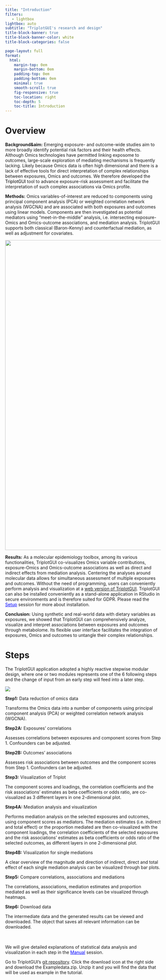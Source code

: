 ```yaml
---
title: "Introduction"
filters:
   - lightbox
lightbox: auto
subtitle: "TriplotGUI's research and design"
title-block-banner: true
title-block-banner-color: white
title-block-categories: false

page-layout: full
format:
  html: 
    margin-top: 0em
    margin-bottom: 0em
    padding-top: 0em
    padding-bottom: 0em
    minimal: true
    smooth-scroll: true
    fig-responsive: true
    toc-location: right
    toc-depth: 5
    toc-title: Introduction
---
```


# Overview

**Background&aim:** Emerging exposure- and outcome-wide studies aim to more broadly identify potential risk factors and their health effects. Although Omics technologies have permitted linking exposome to outcomes, large-scale exploration of mediating mechanisms is frequently lacking. Likely because Omics data is often high dimensional and there is a lack of effective tools for direct interpretation of complex relationships between exposures, Omics and outcomes. We therefore developed the [TriplotGUI]{style="color:black"} tool to advance exposure-risk assessment and facilitate the interpretation of such complex associations via Omics profile.

**Methods:** Omics variables-of-interest are reduced to components using principal component analysis (PCA) or weighted correlation network analysis (WGCNA) and are associated with both exposures and outcomes using linear models. Components are then investigated as potential mediators using “meet-in-the-middle” analysis, i.e. intersecting exposure-Omics and Omics-outcome associations, and mediation analysis. TriplotGUI supports both classical (Baron-Kenny) and counterfactual mediation, as well as adjustment for covariates.

![](img/event_chain.png){width="1000px"}

**Results:** As a molecular epidemiology toolbox, among its various functionalities, TriplotGUI co-visualizes Omics variable contributions, exposure-Omics and Omics-outcome associations as well as direct and indirect effects from mediation analysis. Centering the analyses around molecular data allows for simultaneous assessment of multiple exposures and outcomes. Without the need of programming, users can conveniently perform analysis and visualization at a [web version of TriplotGUI](https://yingxiao.shinyapps.io/triplotgui/){target="_blank"}. TriplotGUI can also be installed conveniently as a stand-alone application in RStudio in secure environments and is therefore suited for GDPR. Please read the [Setup](installation.qmd){target="_blank" style="color:blue"} session for more about installation.

**Conclusion:** Using synthetic and real-world data with dietary variables as exposures, we showed that TriplotGUI can comprehensively analyze, visualize and interpret associations between exposures and outcomes through metabolome. Its flexible user interface facilitates the integration of exposures, Omics and outcomes to untangle their complex relationships.

# Steps

The TriplotGUI application adopted a highly reactive stepwise modular design, where one or two modules represents one of the 6 following steps and the change of input from an early step will feed into a later step.

![](img/workflow.png) <br>

**Step1:** Data reduction of omics data

Transforms the Omics data into a number of components using principal component analysis (PCA) or weighted correlation network analysis (WGCNA).

**Step2A:** Exposures' correlations

Assesses correlations between exposures and component scores from Step 1. Confounders can be adjusted.

**Step2B:** Outcomes' associations

Assesses risk associations between outcomes and the component scores from Step 1. Confounders can be adjusted.

**Step3:** Visualization of Triplot

The component scores and loadings, the correlation coefficients and the risk associations’ estimates as beta coefficients or odds ratio, are co-visualized as 3 different layers in one 2-dimensional plot.

**Step4A:** Mediation analysis and visualization

Performs mediation analysis on the selected exposures and outcomes, using component scores as mediators. The mediation estimates (i.e. indirect and total effect) or the proportion mediated are then co-visualized with the component loadings, the correlation coefficients of the selected exposures and the risk associations’ estimates as beta coefficients or odds ratio of the selected outcomes, as different layers in one 2-dimensional plot.

**Step4B:** Visualization for single mediations

A clear overview of the magnitude and direction of indirect, direct and total effect of each single mediation analysis can be visualized through bar plots.

**Step5:** Compare correlations, associations and mediations

The correlations, associations, mediation estimates and proportion mediated as well as their significance levels can be visualized through heatmaps.

**Step6:** Download data

The intermediate data and the generated results can be viewed and downloaded. The object that saves all relevant information can be downloaded.

<br> <br> We will give detailed explanations of statistical data analysis and visualization in each step in the [Manual](workflow.qmd){target="_blank" style="color:blue"} session.

Go to TriplotGUI's [git repository](https://gitlab.com/YingxiaoYan/triplotgui/-/blob/main/Example_data.zip?ref_type=heads){target="_blank"}. Click the download icon at the right side and download the Exampledata.zip. Unzip it and you will find the data that will be used as example in the tutorial.
